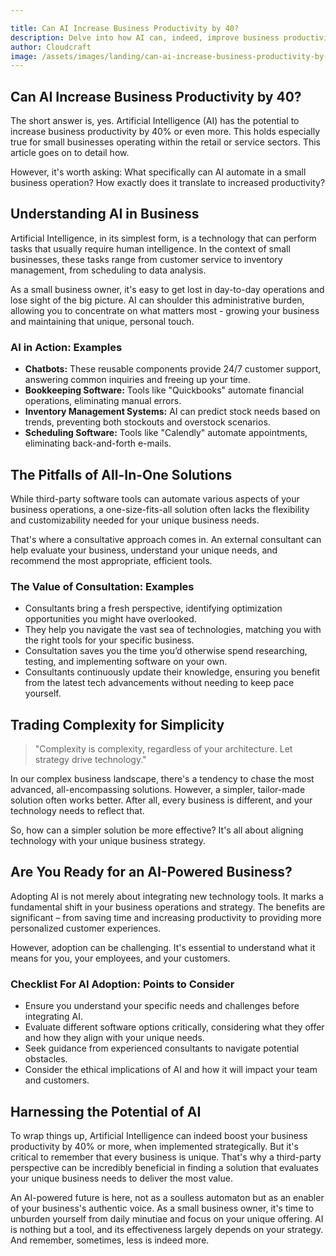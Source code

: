 ```yaml
---

title: Can AI Increase Business Productivity by 40?
description: Delve into how AI can, indeed, improve business productivity by up to 40% and beyond, especially for small businesses within the retail and service sectors.
author: Cloudcraft
image: /assets/images/landing/can-ai-increase-business-productivity-by-40.jpg
---
```


## Can AI Increase Business Productivity by 40?

The short answer is, yes. Artificial Intelligence (AI) has the potential to increase business productivity by 40% or even more. This holds especially true for small businesses operating within the retail or service sectors. This article goes on to detail how.

However, it's worth asking: What specifically can AI automate in a small business operation? How exactly does it translate to increased productivity?

<ServicesBlurb />

## Understanding AI in Business

Artificial Intelligence, in its simplest form, is a technology that can perform tasks that usually require human intelligence. In the context of small businesses, these tasks range from customer service to inventory management, from scheduling to data analysis.

As a small business owner, it's easy to get lost in day-to-day operations and lose sight of the big picture. AI can shoulder this administrative burden, allowing you to concentrate on what matters most - growing your business and maintaining that unique, personal touch.

### AI in Action: Examples

* **Chatbots:** These reusable components provide 24/7 customer support, answering common inquiries and freeing up your time.
* **Bookkeeping Software:** Tools like "Quickbooks" automate financial operations, eliminating manual errors.
* **Inventory Management Systems:** AI can predict stock needs based on trends, preventing both stockouts and overstock scenarios.
* **Scheduling Software:** Tools like "Calendly" automate appointments, eliminating back-and-forth e-mails.

## The Pitfalls of All-In-One Solutions

While third-party software tools can automate various aspects of your business operations, a one-size-fits-all solution often lacks the flexibility and customizability needed for your unique business needs.

That's where a consultative approach comes in. An external consultant can help evaluate your business, understand your unique needs, and recommend the most appropriate, efficient tools.

### The Value of Consultation: Examples 

 * Consultants bring a fresh perspective, identifying optimization opportunities you might have overlooked.
 * They help you navigate the vast sea of technologies, matching you with the right tools for your specific business.
 * Consultation saves you the time you’d otherwise spend researching, testing, and implementing software on your own.
 * Consultants continuously update their knowledge, ensuring you benefit from the latest tech advancements without needing to keep pace yourself.

<GetStartedBlurb />

## Trading Complexity for Simplicity

<blockquote tip> "Complexity is complexity, regardless of your architecture. Let strategy drive technology."</blockquote>

In our complex business landscape, there's a tendency to chase the most advanced, all-encompassing solutions. However, a simpler, tailor-made solution often works better. After all, every business is different, and your technology needs to reflect that.

So, how can a simpler solution be more effective? It's all about aligning technology with your unique business strategy.

## Are You Ready for an AI-Powered Business?

Adopting AI is not merely about integrating new technology tools. It marks a fundamental shift in your business operations and strategy. The benefits are significant – from saving time and increasing productivity to providing more personalized customer experiences.

However, adoption can be challenging. It's essential to understand what it means for you, your employees, and your customers.

### Checklist For AI Adoption: Points to Consider

 * Ensure you understand your specific needs and challenges before integrating AI.
 * Evaluate different software options critically, considering what they offer and how they align with your unique needs.
 * Seek guidance from experienced consultants to navigate potential obstacles.
 * Consider the ethical implications of AI and how it will impact your team and customers.

## Harnessing the Potential of AI

To wrap things up, Artificial Intelligence can indeed boost your business productivity by 40% or more, when implemented strategically. But it's critical to remember that every business is unique. That's why a third-party perspective can be incredibly beneficial in finding a solution that evaluates your unique business needs to deliver the most value. 

An AI-powered future is here, not as a soulless automaton but as an enabler of your business's authentic voice. As a small business owner, it's time to unburden yourself from daily minutiae and focus on your unique offering. AI is nothing but a tool, and its effectiveness largely depends on your strategy. And remember, sometimes, less is indeed more. 

